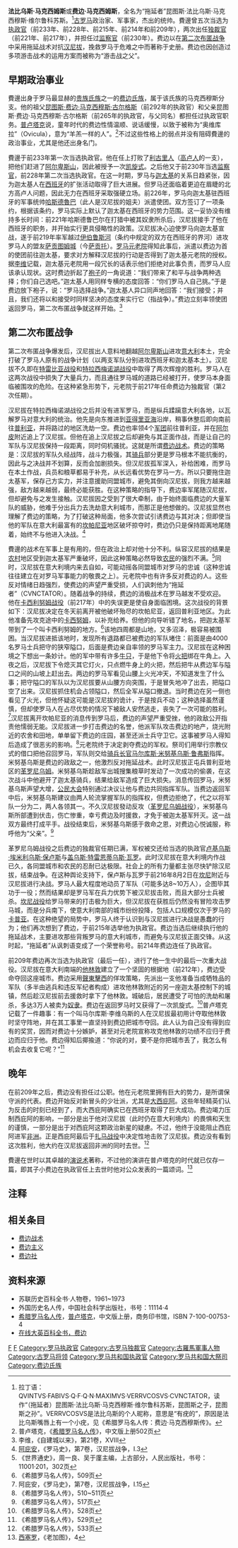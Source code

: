 {{Infobox Biography
| subject_name   = 法比乌斯·马克西姆斯
| image_name     = N26FabiusCunctator.jpg|frame|right
| image_size     = 200px
| image_caption  = 昆图斯·法比乌斯·马克西姆斯·维尔鲁科苏斯
| date_of_birth  = 约前280年
| place_of_birth = [[罗马共和国|罗马共和国]]
| date_of_death  = 前203年
| place_of_death = [[罗马共和国|罗马共和国]]
| occupation     = [[罗马共和国|罗马共和国]][[执政官_(罗马)|执政官]]、[[独裁官|独裁官]]
}}
'''法比乌斯·马克西姆斯'''或'''费边·马克西姆斯'''，全名为“拖延者”昆图斯·法比乌斯·马克西穆斯·维尔鲁科苏斯。<ref>拉丁语：QVINTVS·FABIVS·Q·F·Q·N·MAXIMVS·VERRVCOSVS·CVNCTATOR，读作“（拖延者）昆图斯·法比乌斯·马克西穆斯·维尔鲁科苏斯，昆图斯之子，昆图斯之孙”。VERRVCOSVS是法比乌斯的个人昵称，意思是“有疣的”，原因是法比乌斯嘴唇上有一个小疣，见《希腊罗马名人传：费边·马克西穆斯传》。</ref>[[罗马共和国|古罗马]]政治家、军事家，杰出的统帅。費邊曾五次当选为[[罗马执政官|执政官]]（前233年、前228年、前215年、前214年和前209年），两次出任[[独裁官|独裁官]]（前221年、前217年），并担任过[[监察官|监察官]]（前230年）。费边以在[[第二次布匿战争|第二次布匿战争]]中采用拖延战术对抗[[汉尼拔|汉尼拔]]，挽救罗马于危难之中而著称于史册。费边也因创造过多项游击战术的运用方案而被称为“游击战之父”。

== 早期政治事业 ==
費邊出身于罗马最显赫的[[贵族_(古罗马)|贵族]][[罗马氏族|氏族]]之一的[[费边氏族|费边氏族]]，属于该氏族的马克西穆斯分支。他的祖父[[昆图斯·费边·马克西穆斯·古尔格斯|昆图斯·费边·马克西穆斯·古尔格斯]]（前292年的执政官）和父亲昆图斯·费边·马克西穆斯·古尔格斯（前265年的执政官，与父同名）都担任过执政官职务。[[普卢塔克|普卢塔克]]说，童年时代的费边性情温顺、说话缓慢，以致于被称为“奥维库拉”（Ovicula），意为“羊羔一样的人”。<ref>普卢塔克，《[[希腊罗马名人传|希腊罗马名人传]]》，中文版上册502页</ref>不过这些性格上的弱点并没有阻碍費邊的政治事业，尤其是他还出身名门。

費邊于前233年第一次当选执政官。他在任上打败了[[利古里人|利古里人]]（[[高卢人|高卢人]]的一支），把他们赶进了[[阿尔卑斯山|阿尔卑斯山]]，因此被授予一次[[凯旋式|凯旋式]]。之后他又于前230年当选[[监察官|监察官]]，前228年第二次当选执政官。在这一时期，罗马与[[迦太基|迦太基]]的关系日趋紧张，因为迦太基人在[[西班牙|西班牙]]的扩张活动取得了巨大进展。但罗马还面临着更迫在眉睫的北方高卢人问题，因此无力在西班牙采取强硬立场。前226年，罗马向迦太基驻西班牙的军事统帅[[哈斯德鲁巴_(哈米尔卡之婿)|哈斯德魯巴]]（此人是汉尼拔的姐夫）派遣使团。双方签订了一项条约，根据该条约，罗马实际上默认了迦太基在西班牙的势力范围。这一妥协没有维持多长时间：前221年哈斯德鲁巴尔在打猎中被其奴隶所杀后，汉尼拔接手了他在西班牙的职务，并开始实行更具侵略性的政策。汉尼拔决心迫使罗马向迦太基宣战，遂于前219年率军越过[[埃布罗河|伊伯鲁斯河]]（条约中规定的双方在西班牙的界河）进攻罗马人的盟友[[萨贡图姆城|萨贡图姆城]]（今[[萨贡托|萨贡托]]）。[[罗马元老院|罗马元老院]]得知此事后，派遣以费边为首的使团前往迦太基，要求对方解释汉尼拔的行动是否得到了迦太基元老院的授权。据[[提图斯·李维|李维]]记载，迦太基元老院用一段冗长的话表示他们拒绝对此事负责，而罗马人应该承认现状。这时费边折起了[[托加|袍子]]的一角说道：“我们带来了和平与战争两种选择；你们自己选吧。”迦太基人用同样专横的态度回答：“你们罗马人自己挑。”于是费边放下袍子，说：“罗马选择战争。”迦太基人异口同声地回答：“我们接受；并且，我们还将以和接受时同样坚决的态度来实行它（指战争）。”费边立刻率领使团返回罗马，第二次布匿战争就这样开始。<ref>李维，《自建城以来》，第21卷，XVIII</ref>

== 第二次布匿战争 ==
第二次布匿战争爆发后，汉尼拔出人意料地翻越[[阿尔卑斯山|阿尔卑斯山]]进攻[[意大利|意大利]]本土，完全打破了罗马人原有的战争计划（以两支军队分别进攻西班牙和迦太基本土）。汉尼拔不久即在[[特雷比亚战役|特雷比亚战役]]和[[特拉西梅诺湖战役|特拉西梅诺湖战役]]中取得了两次辉煌的胜利。罗马人在这两次战役中损失了大量兵力，而且通往罗马城的道路已经被打开，使罗马本身面临被围攻的危险。在这种紧急形势下，元老院于前217年任命费边为独裁官（第2次任期）。

汉尼拔在特拉西梅诺湖战役之后并没有进军罗马，而是纵兵蹂躏意大利各地，以瓦解罗马对意大利的统治。他先是向东推进到[[亚得里亚海|亚得里亚海]]沿岸，稍事休整后即向南前往[[普利亚|普利亚]]，并将路过的地区洗劫一空。费边也率领4个[[罗马军团|军团]]前往普利亚，并在[[阿尔皮|阿尔皮]]附近追上了汉尼拔。但他在追上汉尼拔之后却避免与其正面作战，而是让自己的军队与汉尼拔保持一段距离，同时伺机骚扰。这就是所谓[[费边战术|费边战术]]。费边的策略是：汉尼拔的军队久经战阵，战斗力极强，其[[骑兵|骑兵]]部分更是罗马根本不能抗衡的，因此与之决战并不划算，反而会加剧损失。但汉尼拔孤军深入，补给困难，而罗马在本土作战，兵员和粮草都易于补充，从长远看优势在罗马一方。所以只要拖住迦太基军，保存己方实力，并注意援助同盟城市，避免其倒向汉尼拔，则我方越来越强，敌方越来越弱，最终必能获胜。在这种策略的指导下，费边率军尾随汉尼拔，但却避免与之发生接触。汉尼拔因之受到了很大牵制，由于始终面临费边的大量军队的威胁，他难于分出兵力去洗劫意大利城市，而那正是他想做的。汉尼拔显然也理解了费边的策略，为了打破这种局面，他多次尝试引诱费边与其对决；但即使当他的军队在意大利最富有的[[坎帕尼亚|坎帕尼亚]]地区破坏掠夺时，费边仍只是保持距离地尾随着，始终不与他进入决战。<ref>[[阿庇安|阿庇安]]，《罗马史》，第7卷，汉尼拔战争，I.3</ref>

費邊的战术在军事上是有用的，但在政治上却对他十分不利。纵容汉尼拔的结果是[[农村|农村]]地区受到迦太基军严重破坏，因此这种策略必然导致[[农民|农民]]的强烈不满。<ref>《世界通史》，周一良、吴于廑主编，上古部分，人民出版社，书号：11001·201，302页</ref>同时，汉尼拔在意大利境内来去自如，可能动摇各同盟城市对罗马的忠诚（这种忠诚往往建立在对罗马军事能力的敬畏之上）。元老院中也有许多反对费边的人。这些反对情绪日趋强烈，使费边的声望严重受损，人们讽刺他为“拖延者”（CVNCTATOR）。随着战争的持续，费边的消极战术在罗马越发不受欢迎。他在[[卡西利努姆战役|卡西利努姆战役]]（前217年）中的失误更是使自身面临困境。这次战役的背景如下：汉尼拔决定在冬天前离开被他破坏殆尽的坎帕尼亚，返回普利亚地区。为此他准备先攻克途中的[[卡西努姆|卡西努姆]]，以补充给养。但他的向导听错了地名，把迦太基军带到了一个叫卡西利努姆的地方。<ref>《希腊罗马名人传》，509页</ref>该地四周都是山地，又多沼泽，极容易被围困。当汉尼拔进抵该地时，发现所有退路都已被费边的军队堵住：前面是由4000名罗马士兵把守的狭窄隘口，后面是费边亲自率领的罗马军主力。汉尼拔在这种困境之下想出一条妙计。他的军中带有许多[[牛|牛只]]，于是他下令将[[火把|火把]]绑在牛角上。入夜之后，汉尼拔下令熄灭其它灯火，只点燃牛身上的火把，然后把牛从费边军与隘口之间的山坡上赶出去。两边的罗马军看见山腰上火光冲天，不知道发生了什么事；把守隘口的军队以为汉尼拔要从山腰方向突围，于是冒失地冲了出去，把隘口空了出来。汉尼拔抓住机会占领隘口，然后全军从隘口撤退。当时费边在另一侧也看见了火光，但他怀疑这可能是汉尼拔的诡计，于是按兵不动；这种选择虽然谨慎，但却使罗马人在占尽优势的情况下被敌人安然逃走，丧失了一次可能的胜利。<ref>阿庇安，《罗马史》，第7卷，汉尼拔战争，I.15</ref>汉尼拔离开坎帕尼亚的消息传到罗马后，费边的声望严重受挫，他的政敌公开指责他懦弱无能。汉尼拔进一步打击费边的名誉，他派军队攻击费边的地产，烧光附近的农舍和田地，单单留下费边的庄园，甚至还派士兵守卫它。这事被罗马人得知后造成了很恶劣的影响。<ref>《希腊罗马名人传》，510~511页</ref>元老院终于决定剥夺费边的军权。祭司们用举行宗教仪式的借口把他召回罗马，军队则交给[[骑兵长官|骑兵长官]][[马尔库斯·米努基乌斯·鲁弗斯|马尔库斯·米努基乌斯·鲁弗斯]]指挥。米努基乌斯是费边的政敌之一，他激烈反对拖延战术。此时汉尼拔正屯兵普利亚地区的[[革罗尼乌姆|革罗尼乌姆]]。米努基乌斯趁敌军出城搜集粮草时发动了一次成功的偷袭，在这次战斗中他避开了迦太基骑兵，结果给敌军造成了巨大损失。消息传回罗马，米努基乌斯声望大增，[[特里布斯会议|公民大会]]特别通过决议让他与费边共同指挥军队。当费边返回军中后，米努基乌斯建议由两人轮流掌握军队的指挥权，但费边拒绝了，代之以将军队一分为二，两人各领其一。不久汉尼拔發动反攻（[[革罗尼乌姆战役|革罗尼乌姆战役]]），米努基乌斯所部遭到伏击，伤亡惨重，幸亏费边及时援救，才免于被迦太基军歼灭。这一战双方最终打成平手。战役结束后，米努基乌斯感于救命之恩，对费边心悦诚服，称呼他为“父亲”。<ref>《希腊罗马名人传》，517页</ref>

革罗尼乌姆战役之后费边的独裁官任期已满，军权被交还给当选的执政官[[卢基乌斯·埃米利乌斯·保卢斯_(前219年执政官)|卢基乌斯·埃米利乌斯·保卢斯]]与[[盖乌斯·特雷恩蒂乌斯·瓦罗|盖乌斯·特雷恩蒂乌斯·瓦罗]]。此时汉尼拔在意大利境内作战已久，各同盟城市和农民的忍耐已达极限。社会上的所有力量都主张尽快铲除汉尼拔，结束战争。在这种舆论支持下，保卢斯与瓦罗于前216年8月2日在[[坎尼|坎尼]]附近与汉尼拔进行决战。罗马人最大程度地动员了军队（可能多达8~10万人），企图毕其功于一役；然而结果却是罗马军在兵力优势下被汉尼拔击败，而且大部分士兵被杀。[[坎尼战役|坎尼战役]]给罗马带来的打击极为巨大，但汉尼拔在获胜后仍然没有冒险攻击罗马城，而是分兵南下，使意大利南部的城市纷纷投降，包括人口规模仅次于罗马的[[卡普亚|卡普亚]]。在这种绝望的局势中，罗马人终于认识到与汉尼拔进行决战是愚蠢的行为；他们再次想到了费边，于前215年选举他为执政官。费边当选后继续执行他的拖延战术，主要进攻那些背叛罗马的意大利城市，而避免与汉尼拔正面交锋。从这时起，“拖延者”从讽刺语变成了一个荣誉称号。前214年费边连任了执政官。

前209年费边再次当选为执政官（最后一任），进行了他一生中的最后一次重大战役。汉尼拔在意大利南端的[[他林敦|他林敦]]建立了一个坚固的根据地（前212年），费边受命夺回这座城市。费边采用[[聲東擊西|聲東擊西]]的佯攻策略，先派出一支他准备当成牺牲品的军队（多半由逃兵和违反军纪者构成）进攻他林敦附近的另一座迦太基控制下的城镇，然后趁汉尼拔前去援救时拿下了他林敦。城破后，居民遭受了可怕的洗劫和屠杀，多达3万人被卖为[[奴隶|奴隶]]。费边在返回罗马时又获得了一次凯旋式。<ref>《希腊罗马名人传》，528页</ref>普卢塔克记载了一件趣事：有一个叫马尔库斯·李维乌斯的人在汉尼拔最初用计夺取他林敦时坚守阵地，并在其工事里一直坚持到费边把城市夺回。此人认为自己没有得到应有的奖赏，因而对费边十分嫉妒，甚至对元老院宣称攻克他林敦的功绩不应归于费边而应归于他。费边得知后揶揄道：“你说的对，要不是你把城市丢了，我怎么有机会去收复它呢？”<ref>《希腊罗马名人传》，529页</ref>

== 晚年 ==
在前209年之后，费边没有担任过公职。他在元老院里拥有巨大的势力，是所谓保守派的代表。费边开始反对新冒头的少壮派，尤其是[[大西庇阿|大西庇阿]]。这些年轻精英们认为反击的时刻已经到了，而大西庇阿确实已在西班牙取得了巨大成功。费边竭力压制西庇阿的影响，一部分是出于他对汉尼拔（此时仍在意大利境内）的畏惧和天生的谨慎，一部分是出于对西庇阿这颗政治新星的疑慮。不过，他终于没能阻止西庇阿进军[[非洲|非洲]]。正是西庇阿最后于[[扎马战役|扎马战役]]中决定性地击败了汉尼拔。费边没有看到这次胜利，他大约在汉尼拔返回非洲的同时去世。<ref>《希腊罗马名人传》，533页</ref>

費邊在世时以其卓越的[[演说术|演说术]]著称，不过他的演讲在普卢塔克的时代就已仅存一篇，即其子小费边在执政官任上去世时他对公众发表的一篇颂词。<ref>[[西塞罗|西塞罗]]，《老加图》，4</ref>

== 注释 ==
<references/>

== 相关条目 ==
* [[费边战术|费边战术]]
* [[费边主义|费边主义]]
* [[费边社|费边社]]
== 资料来源 ==
* 苏联历史百科全书·人物卷，1961~1973 
* 外国历史名人传，中国社会科学出版社，书号：11114·4
* [[希腊罗马名人传|希腊罗马名人传]]，[[普卢塔克|普卢塔克]]，中文版上册，商务印书馆，ISBN 7-100-00753-4
* [http://www.britannica.com/eb/article-9033518/Quintus-Fabius-Maximus-Cunctator 在线大英百科全书，费边] {{Wayback|url=http://www.britannica.com/eb/article-9033518/Quintus-Fabius-Maximus-Cunctator |date=20080115173904 }}
{{clear}}
{{start box}}
{{s-before|卢基乌斯·波斯图米乌斯·阿尔比努斯<br />&<br />斯普里乌斯·卡尔维利乌斯·马克西姆斯·鲁加}}
{{s-title|[[罗马执政官列表_(共和国时期)|罗马执政官]]|前233年<br />与马尼乌斯·庞波尼乌斯·马托共职}}
{{s-after|马尔库斯·埃米利乌斯·雷必达<br />&<br />马尔库斯·普布利基乌斯·马尔雷奥鲁斯}}
{{s-before|卢基乌斯·波斯图米乌斯·阿尔比努斯<br />&<br />格奈乌斯·弗尔维乌斯·凯恩图马鲁斯}}
{{s-title|[[罗马执政官列表_(共和国时期)|罗马执政官]]|前228年<br />与斯普里乌斯·卡尔维利乌斯·马克西穆斯·鲁加共职}}
{{s-after|[[马尔库斯·阿蒂利乌斯·雷古鲁斯_(前227年执政官)|马尔库斯·阿蒂利乌斯·雷古鲁斯]]<br />&<br />普布利乌斯·瓦莱里乌斯·弗拉库斯}}
{{s-before|[[马尔库斯·克劳狄·马尔凯鲁斯|马尔库斯·克劳狄·马尔凯鲁斯]]<br />&<br />提贝里乌斯·塞姆普罗尼乌斯·格拉古}}
{{s-title|[[罗马执政官列表_(共和国时期)|罗马执政官]]|前215年<br />与提贝里乌斯·塞姆普罗尼乌斯·格拉古共职}}
{{s-after|连任<br />&<br />[[马尔库斯·克劳狄·马尔凯鲁斯|马尔库斯·克劳狄·马尔凯鲁斯]]}}
{{s-before|续任<br />&<br />提贝里乌斯·塞姆普罗尼乌斯·格拉古}}
{{s-title|[[罗马执政官列表_(共和国时期)|罗马执政官]]|前214年<br />与[[马尔库斯·克劳狄·马尔凯鲁斯|马尔库斯·克劳狄·马尔凯鲁斯]]共职}}
{{s-after|提贝里乌斯·塞姆普罗尼乌斯·格拉古<br />&<br />昆图斯·费边·马克西姆斯}}
{{s-before|[[马尔库斯·克劳狄·马尔凯鲁斯|马尔库斯·克劳狄·马尔凯鲁斯]]<br />&<br />马尔库斯·瓦莱里乌斯·拉埃维努斯}}
{{s-title|[[罗马执政官列表_(共和国时期)|罗马执政官]]|前209年<br />与[[昆图斯·弗尔维乌斯·弗拉库斯_(前237年执政官)|昆图斯·弗尔维乌斯·弗拉库斯]]共职}}
{{s-after|[[马尔库斯·克劳狄·马尔凯鲁斯|马尔库斯·克劳狄·马尔凯鲁斯]]<br />&<br />提图斯·昆克蒂乌斯·克里斯皮努斯}}
{{end box}}

{{Authority control}}
[[Category:前3世纪出生|F]]
[[Category:前203年逝世|F]]
[[Category:罗马执政官|Category:罗马执政官]]
[[Category:古罗马独裁官|Category:古罗马独裁官]]
[[Category:古羅馬軍事人物|Category:古羅馬軍事人物]]
[[Category:古罗马将领|Category:古罗马将领]]
[[Category:罗马共和国执政官|Category:罗马共和国执政官]]
[[Category:罗马共和国大祭司|Category:罗马共和国大祭司]]
[[Category:费边氏族|Category:费边氏族]]
